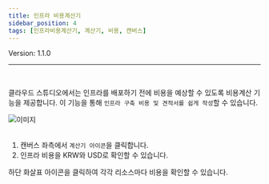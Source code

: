 ```yaml
---
title: 인프라 비용계산기
sidebar_position: 4
tags: [인프라비용계산기, 계산기, 비용, 캔버스]
---
```



<span className="theme-doc-version-badge badge badge--secondary">
    Version: 1.1.0
</span>

<hr />
<br />

클라우드 스튜디오에서는 인프라를 배포하기 전에 비용을 예상할 수 있도록 비용계산 기능을 제공합니다. 
이 기능을 통해 ```인프라 구축 비용 및 견적서를 쉽게 작성```할 수 있습니다.

<div className={styles.imgWrap}>
    <img src={ billing01 } alt="이미지" />
</div>

<br />

1. 캔버스 좌측에서 ```계산기 아이콘```을 클릭합니다.
2. 인프라 비용을 KRW와 USD로 확인할 수 있습니다.

<admonition>
  <p>
    하단 화살표 아이콘을 클릭하여 각각 리소스마다 비용을 확인할 수 있습니다.
  </p>
</admonition>